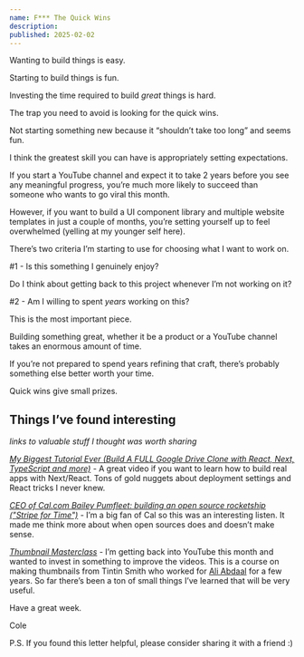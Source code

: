 ```yaml
---
name: F*** The Quick Wins
description:
published: 2025-02-02
---
```


Wanting to build things is easy.

Starting to build things is fun.

Investing the time required to build _great_ things is hard.

The trap you need to avoid is looking for the quick wins.

Not starting something new because it “shouldn’t take too long” and seems fun.

I think the greatest skill you can have is appropriately setting expectations.

If you start a YouTube channel and expect it to take 2 years before you see any meaningful progress, you’re much more likely to succeed than someone who wants to go viral this month.

However, if you want to build a UI component library and multiple website templates in just a couple of months, you’re setting yourself up to feel overwhelmed (yelling at my younger self here).

There’s two criteria I’m starting to use for choosing what I want to work on.

#1 - Is this something I genuinely enjoy?

Do I think about getting back to this project whenever I’m not working on it?

#2 - Am I willing to spent _years_ working on this?

This is the most important piece.

Building something great, whether it be a product or a YouTube channel takes an enormous amount of time.

If you’re not prepared to spend years refining that craft, there’s probably something else better worth your time.

Quick wins give small prizes.

## Things I’ve found interesting

_links to valuable stuff I thought was worth sharing_

[_My Biggest Tutorial Ever (Build A FULL Google Drive Clone with React, Next, TypeScript and more)_](https://www.youtube.com/watch?v=c-hKSbzooAg&t=1609s) - A great video if you want to learn how to build real apps with Next/React. Tons of gold nuggets about deployment settings and React tricks I never knew.

[_CEO of Cal.com Bailey Pumfleet: building an open source rocketship ("Stripe for Time")_](https://www.youtube.com/watch?v=V2Pripb427E&t=1395s) - I’m a big fan of Cal so this was an interesting listen. It made me think more about when open sources does and doesn’t make sense.

[_Thumbnail Masterclass_](https://www.thumbnailmasterclass.co/) - I’m getting back into YouTube this month and wanted to invest in something to improve the videos. This is a course on making thumbnails from Tintin Smith who worked for [Ali Abdaal](https://www.youtube.com/@aliabdaal) for a few years. So far there’s been a ton of small things I’ve learned that will be very useful.

Have a great week.

Cole

P.S. If you found this letter helpful, please consider sharing it with a friend :)
